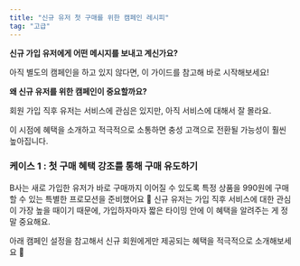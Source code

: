 ```yaml
---
title: "신규 유저 첫 구매를 위한 캠페인 레시피"
tag: "고급"
---
```


**신규 가입 유저에게 어떤 메시지를 보내고 계신가요?**

아직 별도의 캠페인을 하고 있지 않다면, 이 가이드를 참고해 바로 시작해보세요\!

**왜 신규 유저를 위한 캠페인이 중요할까요?**

회원 가입 직후 유저는 서비스에 관심은 있지만, 아직 서비스에 대해서 잘 몰라요.

이 시점에 혜택을 소개하고 적극적으로 소통하면 충성 고객으로 전환될 가능성이 훨씬 높아집니다.

<CardGroup cols={2}>
  <Card title="케이스 1 : 첫 구매 혜택 강조를 통해 구매 유도하기" icon="sparkles" iconType="regular" href="/tutuorials/colduser_campaign">
    
  </Card>
  <Card title="케이스 2 : 장바구니 담은 상품과 혜택 리마인드하기" icon="sparkles">
    
  </Card>
</CardGroup>

### 케이스 1 : 첫 구매 혜택 강조를 통해 구매 유도하기

B사는 새로 가입한 유저가 바로 구매까지 이어질 수 있도록 특정 상품을 990원에 구매할 수 있는 특별한 프로모션을 준비했어요 🎉 신규 유저는 가입 직후 서비스에 대한 관심이 가장 높을 때이기 때문에, 가입하자마자 짧은 타이밍 안에 이 혜택을 알려주는 게 정말 중요해요.

아래 캠페인 설정을 참고해서 신규 회원에게만 제공되는 혜택을 적극적으로 소개해보세요 🙌